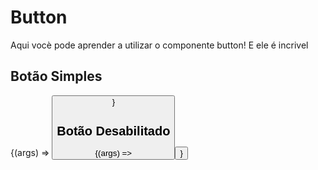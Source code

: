 
<Meta title="Components/Commons/Button" component={Button} />

# Button

Aqui vocè pode aprender a utilizar o componente button! E ele é incrivel

<ArgsTable of={Button} />

## Botão Simples

<Canvas>
  <Story
    name="Botão Simples"
    args={{ children: 'Botão Simples' }}
  >
    {(args) => <Button {...args} />}
  </Story>
</Canvas>

## Botão Desabilitado

<Canvas>
  <Story
    name="Botão Desabilitado"
    args={{ children: 'Botão Desabilitado', disabled: true}}
  >
    {(args) => <Button {...args} />}
  </Story>
</Canvas>